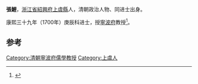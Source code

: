 '''張鯉'''，[[浙江省|浙江省]][[紹興府|紹興府]][[上虞縣|上虞縣]]人，清朝政治人物、同进士出身。

康熙三十九年（1700年）庚辰科进士，授[[寧波府|寧波府]]教授<ref>{{cite news|author=李金海、王克昌、姜林坤|title=上虞籍历代进士名录|url=http://www.xxyjh.com/new_detail.aspx?id=1426|accessdate=2013-08-20|newspaper=上虞乡贤研究会|archive-date=2013-09-21|archive-url=https://web.archive.org/web/20130921054848/http://www.xxyjh.com/new_detail.aspx?id=1426|dead-url=no}}</ref>。

==参考==
{{reflist}}
{{清朝人物小作品}}
{{康熙三十九年庚辰科殿試金榜}}
{{DEFAULTSORT:Zhang张}}
[[Category:清朝寧波府儒學教授|Category:清朝寧波府儒學教授]]
[[Category:上虞人|Category:上虞人]]